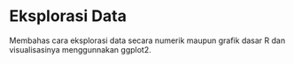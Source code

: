 # Eksplorasi Data {#exploration}

Membahas cara eksplorasi data secara numerik maupun grafik dasar R dan visualisasinya menggunnakan ggplot2.

